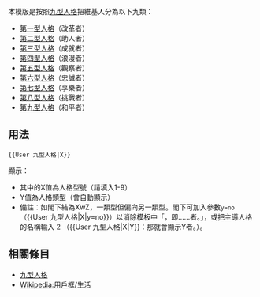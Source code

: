 <noinclude>{{Documentation subpage}}</noinclude>
本模版是按照[[九型人格]]把維基人分為以下九類：
* [[第一型人格]]（改革者）
* [[第二型人格]]（助人者）
* [[第三型人格]]（成就者）
* [[第四型人格]]（浪漫者）
* [[第五型人格]]（觀察者）
* [[第六型人格]]（忠誠者）
* [[第七型人格]]（享樂者）
* [[第八型人格]]（挑戰者）
* [[第九型人格]]（和平者）

==用法==
 <nowiki>{{User 九型人格|X}}</nowiki>
顯示：
{{Userbox
  |id-c=#2C4D68
  |id-fc=white
  |id-s=10
  |id=第X型
  |info=該用戶是'''[[第X型人格]]'''，即'''Y者'''。
  |info-c=#D7EAFA
  |info-fc=#575757
  |info-s=10
  |border-c=#2C4D68
  |border-s=2
}}
{{brClear}}
* 其中的X值為人格型號（請填入1-9）
* Y值為人格類型（會自動顯示）
* 備註︰如閣下結為XwZ，一類型但偏向另一類型。閣下可加入參數<code> y=no </code>（<nowiki>{{User 九型人格|X|y=no}}</nowiki>）以消除模板中「，即……者。」，或把主導人格的名稱輸入 2 （<nowiki>{{User 九型人格|X|Y}}</nowiki>︰那就會顯示Y者。）。

== 相關條目 ==
* [[九型人格]]
* [[Wikipedia:用戶框/生活]]

[[Category:依九型人格區分的維基人| ]]